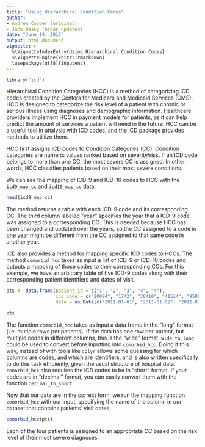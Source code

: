 ```yaml
---
title: "Using Hierarchical Condition Codes"
author:
- Andrew Cooper (original)
- Jack Wasey (minor updates)
date: "June 14, 2017"
output: html_document
vignette: >
  %\VignetteIndexEntry{Using Hierarchical Condition Codes}
  %\VignetteEngine{knitr::rmarkdown}
  \usepackage[utf8]{inputenc}
---
```


```r
library("icd")
```

Hierarchical Condition Categories (HCC) is a method of categorizing ICD codes created by the Centers for Medicare and Medicaid Services (CMS). HCC is designed to categorize the risk level of a patient with chronic or serious illness using diagnoses and demographic information. Healthcare providers implement HCC in payment models for patients, as it can help predict the amount of services a patient will need in the future. HCC can be a useful tool in analysis with ICD codes, and the ICD package provides methods to utiliize them.

HCC first assigns ICD codes to Condition Categories (CC). Condition categories are numeric values ranked based on severity/risk. If an ICD code belongs to more than one CC, the most severe CC is assigned. In other words, HCC classifies patients based on their most severe conditions.

We can see the mapping of ICD-9 and ICD-10 codes to HCC with the `icd9_map_cc` and `icd10_map_cc` data.

```r
head(icd9_map_cc)
```

The method returns a table with each ICD-9 code and its corresponding CC. The third column labeled "year" specifies the year that a ICD-9 code was assigned to a corresponding CC. This is needed because HCC has been changed and updated over the years, so the CC assigned to a code in one year might be different from the CC assigned to that same code in another year.

ICD also provides a method for mapping specific ICD codes to HCCs. The method `comorbid_hcc` takes as input a list of ICD-9 or ICD-10 codes and outputs a mapping of those codes to their corresponding CCs. For this example, we have an arbitrary table of five ICD-9 codes along with their corresponding patient identifiers and dates of visit.

```r
pts <- data.frame(patient_id = c("1", "2", "3", "4", "4"),
                  icd_code = c("20084", "1742", "30410", "41514", "95893"), 
                  date = as.Date(c("2011-01-01", "2011-01-02", "2011-01-03", "2011-01-04", "2011-01-04")))

pts
```

The function `comorbid_hcc` takes as input a data frame in the "long" format (i.e. mutiple rows per patients). If the data has one row per patient, but multiple codes in different columns, this is the "wide" format. `wide_to_long` could be used to convert before inputting into `comorbid_hcc`. Doing it this way, instead of with tools like `dplyr` allows some guessing for which columns are codes, and which are identifiers, and is also written specifically to do this task efficiently, given the usual structure of hospital data. `comorbid_hcc` also requires the ICD codes to be in "short" format. If your codes are in "decimal" format, you can easily convert them with the function `decimal_to_short`.

Now that our data are in the correct form, we run the mapping function `comorbid_hcc` with our input, specifying the name of the column in our dataset that contains patients' visit dates.

```r
comorbid_hcc(pts)
```

Each of the four patients is assigned to an appropriate CC based on the risk level of their most severe diagnoses.
